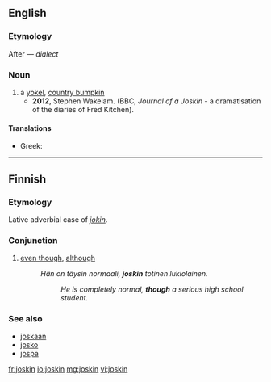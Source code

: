 ==English==

===Etymology===
After {{term|bumpkin||yokel|lang=en}} &mdash; ''dialect'' {{term|joss||bump|lang=en}}

===Noun===
{{en-noun}}

# a [[yokel]], [[country bumpkin]]
#* '''2012''', Stephen Wakelam. (BBC, ''Journal of a Joskin'' - a dramatisation of the diaries of Fred Kitchen).

====Translations====
{{trans-top|yokel}}
* Greek: {{t+|el|βλάκας|m|tr=vlakas}}
{{trans-mid}}
{{trans-bottom}}

----

==Finnish==

===Etymology===
Lative adverbial case of ''[[jokin]]''.

===Conjunction===
{{fi-con}}

# [[even though]], [[although]]
#: ''Hän on täysin normaali, '''joskin''' totinen lukiolainen.''
#:: ''He is completely normal, '''though''' a serious high school student.''

===See also===
* [[joskaan]]
* [[josko]]
* [[jospa]]

[[fr:joskin]]
[[io:joskin]]
[[mg:joskin]]
[[vi:joskin]]